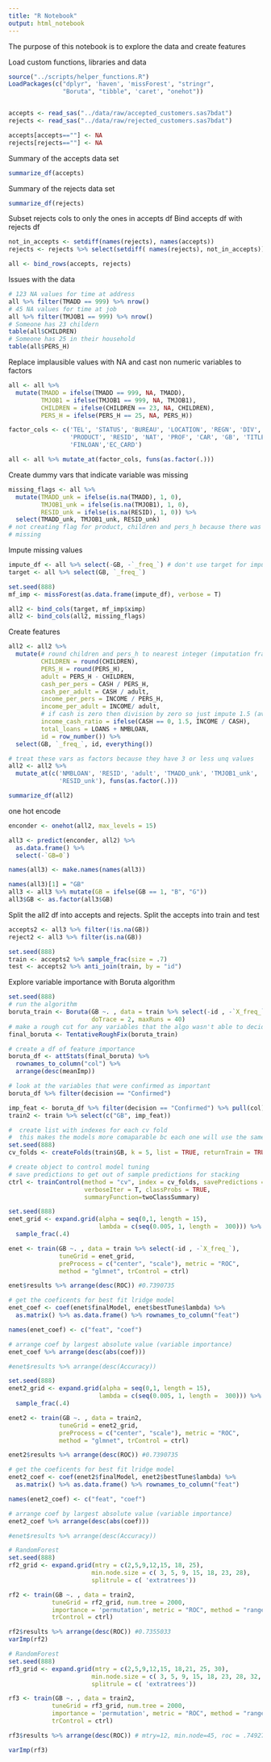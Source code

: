 ```yaml
---
title: "R Notebook"
output: html_notebook
---
```


The purpose of this notebook is to explore the data and create features

Load custom functions, libraries and data
```r
source("../scripts/helper_functions.R")
LoadPackages(c("dplyr", 'haven', 'missForest', "stringr",
               "Boruta", "tibble", 'caret', "onehot"))


accepts <- read_sas("../data/raw/accepted_customers.sas7bdat")
rejects <- read_sas("../data/raw/rejected_customers.sas7bdat")

accepts[accepts==""] <- NA
rejects[rejects==""] <- NA
```

Summary of the accepts data set
```r
summarize_df(accepts)
```

Summary of the rejects data set
```r
summarize_df(rejects)
```

Subset rejects cols to only the ones in accepts df
Bind accepts df with rejects df
```r
not_in_accepts <- setdiff(names(rejects), names(accepts))
rejects <- rejects %>% select(setdiff( names(rejects), not_in_accepts))

all <- bind_rows(accepts, rejects)
```

Issues with the data
```r
# 123 NA values for time at address
all %>% filter(TMADD == 999) %>% nrow()
# 45 NA values for time at job
all %>% filter(TMJOB1 == 999) %>% nrow()
# Someone has 23 childern
table(all$CHILDREN)
# Someone has 25 in their household
table(all$PERS_H)
```

Replace implausible values with NA and cast non numeric variables to factors
```r
all <- all %>%
  mutate(TMADD = ifelse(TMADD == 999, NA, TMADD),
         TMJOB1 = ifelse(TMJOB1 == 999, NA, TMJOB1),
         CHILDREN = ifelse(CHILDREN == 23, NA, CHILDREN),
         PERS_H = ifelse(PERS_H == 25, NA, PERS_H))

factor_cols <- c('TEL', 'STATUS', 'BUREAU', 'LOCATION', 'REGN', 'DIV', 'CARDS', 
                 'PRODUCT', 'RESID', 'NAT', 'PROF', 'CAR', 'GB', 'TITLE', 
                 'FINLOAN','EC_CARD')

all <- all %>% mutate_at(factor_cols, funs(as.factor(.)))
```
Create dummy vars that indicate variable was missing
```r
missing_flags <- all %>% 
  mutate(TMADD_unk = ifelse(is.na(TMADD), 1, 0),
         TMJOB1_unk = ifelse(is.na(TMJOB1), 1, 0),
         RESID_unk = ifelse(is.na(RESID), 1, 0)) %>%
  select(TMADD_unk, TMJOB1_unk, RESID_unk)
# not creating flag for product, children and pers_h because there was little 
# missing
```




Impute missing values
```r
impute_df <- all %>% select(-GB, -`_freq_`) # don't use target for imputation
target <- all %>% select(GB, `_freq_`)

set.seed(888)
mf_imp <- missForest(as.data.frame(impute_df), verbose = T)

all2 <- bind_cols(target, mf_imp$ximp) 
all2 <- bind_cols(all2, missing_flags)
```

Create features
```r
all2 <- all2 %>% 
  mutate(# round children and pers_h to nearest integer (imputation fractions)
         CHILDREN = round(CHILDREN),
         PERS_H = round(PERS_H),
         adult = PERS_H - CHILDREN,
         cash_per_pers = CASH / PERS_H,
         cash_per_adult = CASH / adult,
         income_per_pers = INCOME / PERS_H,
         income_per_adult = INCOME/ adult,
         # if cash is zero then division by zero so just impute 1.5 (avg)
         income_cash_ratio = ifelse(CASH == 0, 1.5, INCOME / CASH),
         total_loans = LOANS + NMBLOAN,
         id = row_number()) %>%
  select(GB, `_freq_`, id, everything())

# treat these vars as factors because they have 3 or less unq values
all2 <- all2 %>% 
  mutate_at(c('NMBLOAN', 'RESID', 'adult', 'TMADD_unk', 'TMJOB1_unk', 
              'RESID_unk'), funs(as.factor(.)))

summarize_df(all2) 
```

one hot encode
```r
enconder <- onehot(all2, max_levels = 15)

all3 <- predict(enconder, all2) %>% 
  as.data.frame() %>%
  select(-`GB=0`)

names(all3) <- make.names(names(all3))

names(all3)[1] = "GB"
all3 <- all3 %>% mutate(GB = ifelse(GB == 1, "B", "G"))
all3$GB <- as.factor(all3$GB)


```



Split the all2 df into accepts and rejects. Split the accepts into train and test
```r
accepts2 <- all3 %>% filter(!is.na(GB))
reject2 <- all3 %>% filter(is.na(GB))

set.seed(888)
train <- accepts2 %>% sample_frac(size = .7) 
test <- accepts2 %>% anti_join(train, by = "id")
```

Explore variable importance with Boruta algorithm
```r
set.seed(888)
# run the algorithm
boruta_train <- Boruta(GB ~. , data = train %>% select(-id , -`X_freq_`), 
                       doTrace = 2, maxRuns = 40)
# make a rough cut for any variables that the algo wasn't able to decide on
final_boruta <- TentativeRoughFix(boruta_train)

# create a df of feature importance
boruta_df <- attStats(final_boruta) %>% 
  rownames_to_column("col") %>%
  arrange(desc(meanImp))

# look at the variables that were confirmed as important
boruta_df %>% filter(decision == "Confirmed")
```

```r
imp_feat <- boruta_df %>% filter(decision == "Confirmed") %>% pull(col)
train2 <- train %>% select(c("GB", imp_feat))
```


```r
#  create list with indexes for each cv fold
#  this makes the models more comaparable bc each one will use the same folds
set.seed(888)
cv_folds <- createFolds(train$GB, k = 5, list = TRUE, returnTrain = TRUE)

# create object to control model tuning
# save predictions to get out of sample predictions for stacking
ctrl <- trainControl(method = "cv", index = cv_folds, savePredictions = 'final',
                     verboseIter = T, classProbs = TRUE, 
                     summaryFunction=twoClassSummary)
```

```r
set.seed(888)
enet_grid <- expand.grid(alpha = seq(0,1, length = 15), 
                         lambda = c(seq(0.005, 1, length =  300))) %>%
  sample_frac(.4) 

enet <- train(GB ~. , data = train %>% select(-id , -`X_freq_`), 
              tuneGrid = enet_grid,
              preProcess = c("center", "scale"), metric = "ROC",
              method = "glmnet", trControl = ctrl)

enet$results %>% arrange(desc(ROC)) #0.7390735

# get the coeficents for best fit lridge model
enet_coef <- coef(enet$finalModel, enet$bestTune$lambda) %>% 
  as.matrix() %>% as.data.frame() %>% rownames_to_column("feat")

names(enet_coef) <- c("feat", "coef")

# arrange coef by largest absolute value (variable importance)
enet_coef %>% arrange(desc(abs(coef)))

#enet$results %>% arrange(desc(Accuracy))
```


```r
set.seed(888)
enet2_grid <- expand.grid(alpha = seq(0,1, length = 15), 
                         lambda = c(seq(0.005, 1, length =  300))) %>%
  sample_frac(.4) 

enet2 <- train(GB ~. , data = train2, 
              tuneGrid = enet2_grid,
              preProcess = c("center", "scale"), metric = "ROC",
              method = "glmnet", trControl = ctrl)

enet2$results %>% arrange(desc(ROC)) #0.7390735

# get the coeficents for best fit lridge model
enet2_coef <- coef(enet2$finalModel, enet2$bestTune$lambda) %>% 
  as.matrix() %>% as.data.frame() %>% rownames_to_column("feat")

names(enet2_coef) <- c("feat", "coef")

# arrange coef by largest absolute value (variable importance)
enet2_coef %>% arrange(desc(abs(coef)))

#enet$results %>% arrange(desc(Accuracy))
```


```r
# RandomForest
set.seed(888)
rf2_grid <- expand.grid(mtry = c(2,5,9,12,15, 18, 25), 
                       min.node.size = c( 3, 5, 9, 15, 18, 23, 28),
                       splitrule = c( 'extratrees'))

rf2 <- train(GB ~. , data = train2,
            tuneGrid = rf2_grid, num.tree = 2000, 
            importance = 'permutation', metric = "ROC", method = "ranger", 
            trControl = ctrl)

rf2$results %>% arrange(desc(ROC)) #0.7355033
varImp(rf2)
```

```r
# RandomForest
set.seed(888)
rf3_grid <- expand.grid(mtry = c(2,5,9,12,15, 18,21, 25, 30), 
                       min.node.size = c( 3, 5, 9, 15, 18, 23, 28, 32, 37,45),
                       splitrule = c( 'extratrees'))

rf3 <- train(GB ~. , data = train2,
            tuneGrid = rf3_grid, num.tree = 2000, 
            importance = 'permutation', metric = "ROC", method = "ranger", 
            trControl = ctrl)

rf3$results %>% arrange(desc(ROC)) # mtry=12, min.node=45, roc = .7492746

varImp(rf3)
```